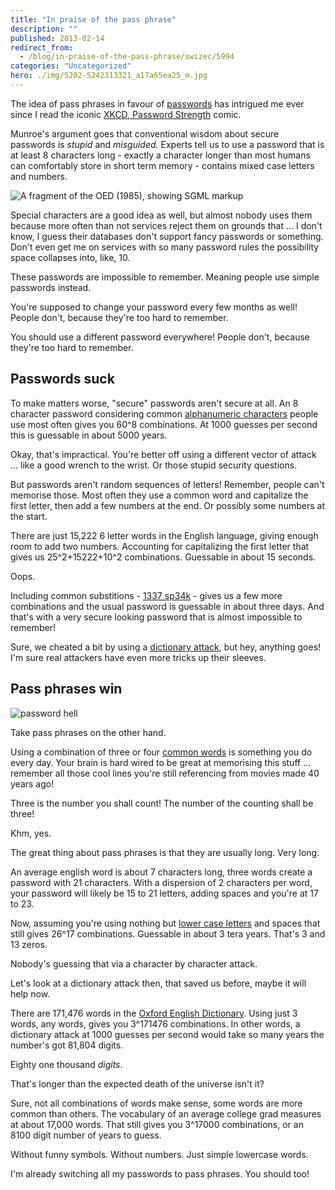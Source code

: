 ```yaml
---
title: "In praise of the pass phrase"
description: ""
published: 2013-02-14
redirect_from:
  - /blog/in-praise-of-the-pass-phrase/swizec/5994
categories: "Uncategorized"
hero: ./img/5202-5242313321_a17a65ea25_m.jpg
---
```


The idea of pass phrases in favour of [passwords](http://en.wikipedia.org/wiki/Password "Password") has intrigued me ever since I read the iconic [XKCD, Password Strength](http://xkcd.com/936/) comic.

Munroe's argument goes that conventional wisdom about secure passwords is _stupid_ and _misguided._ Experts tell us to use a password that is at least 8 characters long - exactly a character longer than most humans can comfortably store in short term memory - contains mixed case letters and numbers.

![A fragment of the OED (1985), showing SGML markup](./img/A-fragment-of-the-OED-1985-showing-SGML-markup934i54.jpeg "A fragment of the OED (1985), showing SGML markup")

Special characters are a good idea as well, but almost nobody uses them because more often than not services reject them on grounds that ... I don't know, I guess their databases don't support fancy passwords or something. Don't even get me on services with so many password rules the possibility space collapses into, like, 10.

These passwords are impossible to remember. Meaning people use simple passwords instead.

You're supposed to change your password every few months as well! People don't, because they're too hard to remember.

You should use a different password everywhere! People don't, because they're too hard to remember.

## Passwords suck

To make matters worse, "secure" passwords aren't secure at all. An 8 character password considering common [alphanumeric characters](http://en.wikipedia.org/wiki/Alphanumeric "Alphanumeric") people use most often gives you 60^8 combinations. At 1000 guesses per second this is guessable in about 5000 years.

Okay, that's impractical. You're better off using a different vector of attack ... like a good wrench to the wrist. Or those stupid security questions.

But passwords aren't random sequences of letters! Remember, people can't memorise those. Most often they use a common word and capitalize the first letter, then add a few numbers at the end. Or possibly some numbers at the start.

There are just 15,222 6 letter words in the English language, giving enough room to add two numbers. Accounting for capitalizing the first letter that gives us 25^2+15222+10^2 combinations. Guessable in about 15 seconds.

Oops.

Including common substitions - [1337 sp34k](http://en.wikipedia.org/wiki/Leet "Leet") - gives us a few more combinations and the usual password is guessable in about three days. And that's with a very secure looking password that is almost impossible to remember!

Sure, we cheated a bit by using a [dictionary attack](http://en.wikipedia.org/wiki/Dictionary_attack "Dictionary attack"), but hey, anything goes! I'm sure real attackers have even more tricks up their sleeves.

## Pass phrases win

![password hell](./img/5202-5242313321_a17a65ea25_m.jpg "password hell")

Take pass phrases on the other hand.

Using a combination of three or four [common words](http://en.wikipedia.org/wiki/Most_common_words_in_English "Most common words in English") is something you do every day. Your brain is hard wired to be great at memorising this stuff ... remember all those cool lines you're still referencing from movies made 40 years ago!

Three is the number you shall count! The number of the counting shall be three!

Khm, yes.

The great thing about pass phrases is that they are usually long. Very long.

An average english word is about 7 characters long, three words create a password with 21 characters. With a dispersion of 2 characters per word, your password will likely be 15 to 21 letters, adding spaces and you're at 17 to 23.

Now, assuming you're using nothing but [lower case letters](http://en.wikipedia.org/wiki/Letter_case "Letter case") and spaces that still gives 26^17 combinations. Guessable in about 3 tera years. That's 3 and 13 zeros.

Nobody's guessing that via a character by character attack.

Let's look at a dictionary attack then, that saved us before, maybe it will help now.

There are 171,476 words in the [Oxford English Dictionary](http://www.amazon.com/Oxford-English-Dictionary-Vols-1-20/dp/0198611862%3FSubscriptionId%3D0G81C5DAZ03ZR9WH9X82%26tag%3Dageewitahat-20%26linkCode%3Dxm2%26camp%3D2025%26creative%3D165953%26creativeASIN%3D0198611862 "The Oxford English Dictionary (20 Volume Set) (Vols 1-20)"). Using just 3 words, any words, gives you 3^171476 combinations. In other words, a dictionary attack at 1000 guesses per second would take so many years the number's got 81,804 digits.

Eighty one thousand _digits_.

That's longer than the expected death of the universe isn't it?

Sure, not all combinations of words make sense, some words are more common than others. The vocabulary of an average college grad measures at about 17,000 words. That still gives you 3^17000 combinations, or an 8100 digit number of years to guess.

Without funny symbols. Without numbers. Just simple lowercase words.

I'm already switching all my passwords to pass phrases. You should too!

